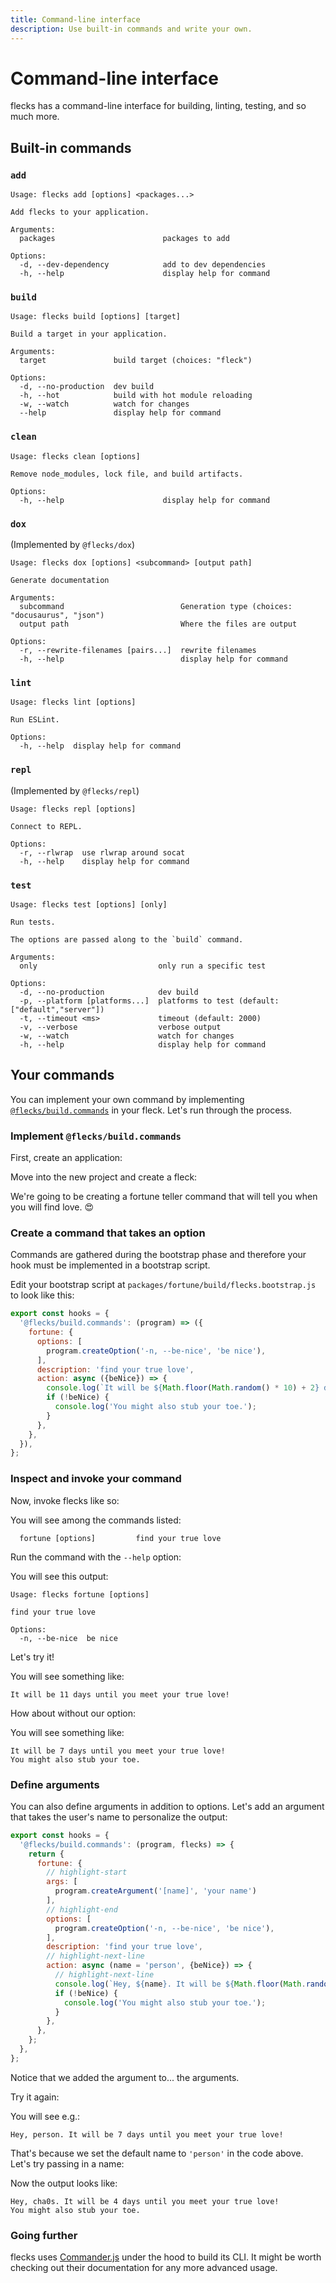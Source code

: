 ```yaml
---
title: Command-line interface
description: Use built-in commands and write your own.
---
```



# Command-line interface

flecks has a command-line interface for building, linting, testing, and so much more.

## Built-in commands

### `add`

```
Usage: flecks add [options] <packages...>

Add flecks to your application.

Arguments:
  packages                        packages to add

Options:
  -d, --dev-dependency            add to dev dependencies
  -h, --help                      display help for command
```

### `build`

```
Usage: flecks build [options] [target]

Build a target in your application.

Arguments:
  target               build target (choices: "fleck")

Options:
  -d, --no-production  dev build
  -h, --hot            build with hot module reloading
  -w, --watch          watch for changes
  --help               display help for command
```

### `clean`

```
Usage: flecks clean [options]

Remove node_modules, lock file, and build artifacts.

Options:
  -h, --help                      display help for command
```

### `dox`
(Implemented by `@flecks/dox`)

```
Usage: flecks dox [options] <subcommand> [output path]

Generate documentation

Arguments:
  subcommand                          Generation type (choices: "docusaurus", "json")
  output path                         Where the files are output

Options:
  -r, --rewrite-filenames [pairs...]  rewrite filenames
  -h, --help                          display help for command
```

### `lint`

```
Usage: flecks lint [options]

Run ESLint.

Options:
  -h, --help  display help for command
```

### `repl`
(Implemented by `@flecks/repl`)

```
Usage: flecks repl [options]

Connect to REPL.

Options:
  -r, --rlwrap  use rlwrap around socat
  -h, --help    display help for command
```

### `test`

```
Usage: flecks test [options] [only]

Run tests.

The options are passed along to the `build` command.

Arguments:
  only                           only run a specific test

Options:
  -d, --no-production            dev build
  -p, --platform [platforms...]  platforms to test (default: ["default","server"])
  -t, --timeout <ms>             timeout (default: 2000)
  -v, --verbose                  verbose output
  -w, --watch                    watch for changes
  -h, --help                     display help for command
```

## Your commands

You can implement your own command by implementing
[`@flecks/build.commands`](./flecks/hooks#flecksbuildcommands) in your fleck. Let's
run through the process.

### Implement <code>@flecks/build&#8203;.commands</code>

First, create an application:

<Create headless type="app" pkg="cli_test" />

Move into the new project and create a fleck:

<Create headless type="fleck" pkg="packages/fortune" />

We're going to be creating a fortune teller command that will tell you when you will find love.
:heart_eyes:

### Create a command that takes an option

Commands are gathered during the bootstrap phase and therefore your hook must be
implemented in a bootstrap script.

Edit your bootstrap script at `packages/fortune/build/flecks.bootstrap.js` to look like this:

```javascript title="packages/fortune/build/flecks.bootstrap.js"
export const hooks = {
  '@flecks/build.commands': (program) => ({
    fortune: {
      options: [
        program.createOption('-n, --be-nice', 'be nice'),
      ],
      description: 'find your true love',
      action: async ({beNice}) => {
        console.log(`It will be ${Math.floor(Math.random() * 10) + 2} days until you meet your true love!`);
        if (!beNice) {
          console.log('You might also stub your toe.');
        }
      },
    },
  }),
};
```

### Inspect and invoke your command

Now, invoke flecks like so:

<Execute headless cmd="flecks --help" />

You will see among the commands listed:

```
  fortune [options]         find your true love
```

Run the command with the `--help` option:

<Execute headless cmd="flecks fortune --help" />

You will see this output:

```
Usage: flecks fortune [options]

find your true love

Options:
  -n, --be-nice  be nice
```

Let's try it!

<Execute headless cmd="flecks fortune --be-nice" />

You will see something like:

```
It will be 11 days until you meet your true love!
```

How about without our option:

<Execute headless cmd="flecks fortune" />

You will see something like:

```
It will be 7 days until you meet your true love!
You might also stub your toe.
```

### Define arguments

You can also define arguments in addition to options. Let's add an argument that takes the user's
name to personalize the output:

```javascript title="packages/fortune/build/flecks.bootstrap.js"
export const hooks = {
  '@flecks/build.commands': (program, flecks) => {
    return {
      fortune: {
        // highlight-start
        args: [
          program.createArgument('[name]', 'your name')
        ],
        // highlight-end
        options: [
          program.createOption('-n, --be-nice', 'be nice'),
        ],
        description: 'find your true love',
        // highlight-next-line
        action: async (name = 'person', {beNice}) => {
          // highlight-next-line
          console.log(`Hey, ${name}. It will be ${Math.floor(Math.random() * 10) + 2} days until you meet your true love!`);
          if (!beNice) {
            console.log('You might also stub your toe.');
          }
        },
      },
    };
  },
};
```

Notice that we added the argument to... the arguments.

Try it again:

<Execute cmd="flecks fortune --be-nice" />

You will see e.g.:

```
Hey, person. It will be 7 days until you meet your true love!
```

That's because we set the default name to `'person'` in the code above. Let's try passing in a
name:

<Execute headless cmd="flecks fortune cha0s" />

Now the output looks like:

```
Hey, cha0s. It will be 4 days until you meet your true love!
You might also stub your toe.
```

### Going further

flecks uses [Commander.js](https://github.com/tj/commander.js#quick-start) under the hood to build its CLI.
It might be worth checking out their documentation for any more advanced usage.
